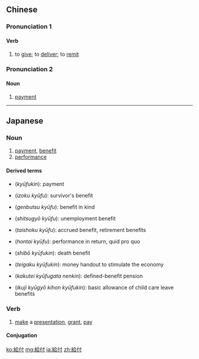 {{also|给付}}
==Chinese==
{{zh-forms|s=给付}}

===Pronunciation 1===
{{zh-pron
|m=jǐfù
|cat=v
}}

====Verb====
{{zh-verb}}

# to [[give]]; to [[deliver]]; to [[remit]]

===Pronunciation 2===
{{zh-pron
|m=gěifù
|cat=n
}}

====Noun====
{{zh-noun}}

# [[payment]]

----

==Japanese==
{{ja-kanjitab|きゅう|ふ|yomi=o}}

===Noun===
{{ja-noun|きゅうふ}}

# [[payment]], [[benefit]]
# [[performance]]

====Derived terms====
{{top2}}
* {{l|ja|給付金}} (''kyūfukin''): payment
* {{l|ja|遺族給付}} (''izoku kyūfu''): survivor's benefit
* {{l|ja|現物給付}} (''genbutsu kyūfu''): benefit in kind
* {{l|ja|失業給付}} (''shitsugyō kyūfu''): unemployment benefit
* {{l|ja|退職給付}} (''taishoku kyūfu''): accrued benefit, retirement benefits
{{mid2}}
* {{l|ja|反対給付}} (''hontai kyūfu''): performance in return, quid pro quo
* {{l|ja|死亡給付金}} (''shibō kyūfukin''): death benefit
* {{l|ja|定額給付金}} (''teigaku kyūfukin''): money handout to stimulate the economy
* {{l|ja|確定給付型年金}} (''kakutei kyūfugata nenkin''): defined-benefit pension
* {{l|ja|育児休業基本給付金}} (''ikuji kyūgyō kihon kyūfukin''): basic allowance of child care leave benefits
{{bottom}}

===Verb===
{{ja-verb-suru|tr=trans|きゅうふ}}

# [[make]] a [[presentation]], [[grant]], [[pay]]
#: {{ja-usex|現金を給付する|げんきん を きゅうふ する|provide cash}}

====Conjugation====
{{ja-suru|きゅうふ}}

[[ko:給付]]
[[mg:給付]]
[[ja:給付]]
[[zh:給付]]